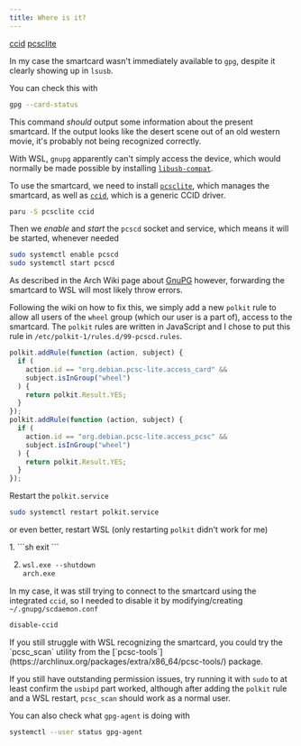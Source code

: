 ```yaml
---
title: Where is it?
---
```



<Card title="Required" icon="puzzle">

[ccid](https://archlinux.org/packages/extra/x86_64/ccid/)
[pcsclite](https://archlinux.org/packages/extra/x86_64/pcsclite/)

</Card>

In my case the smartcard wasn't immediately available to `gpg`, despite it clearly showing up in `lsusb`.

You can check this with

```sh
gpg --card-status
```

This command _should_ output some information about the present smartcard.
If the output looks like the desert scene out of an old western movie, it's probably not being recognized correctly.

With WSL, `gnupg` apparently can't simply access the device,
which would normally be made possible by installing [`libusb-compat`](https://archlinux.org/packages/extra/x86_64/libusb-compat/).

To use the smartcard, we need to install [`pcsclite`](https://archlinux.org/packages/extra/x86_64/pcsclite/), which manages the smartcard,
as well as [`ccid`](https://archlinux.org/packages/extra/x86_64/ccid/), which is a generic CCID driver.

```sh
paru -S pcsclite ccid
```

Then we _enable_ and _start_ the `pcscd` socket and service, which means it will be started, whenever needed

```sh
sudo systemctl enable pcscd
sudo systemctl start pcscd
```

As described in the Arch Wiki page about [GnuPG](https://wiki.archlinux.org/title/GnuPG#Using_a_smart_card_on_a_remote_client) however,
forwarding the smartcard to WSL will most likely throw errors.

Following the wiki on how to fix this, we simply add a new `polkit` rule to allow all users of the `wheel` group
(which our user is a part of), access to the smartcard.
The `polkit` rules are written in JavaScript and I chose to put this rule in `/etc/polkit-1/rules.d/99-pcscd.rules`.

```js title=/etc/polkit-1/rules.d/99-pcscd.rules showLineNumbers
polkit.addRule(function (action, subject) {
  if (
    action.id == "org.debian.pcsc-lite.access_card" &&
    subject.isInGroup("wheel")
  ) {
    return polkit.Result.YES;
  }
});
polkit.addRule(function (action, subject) {
  if (
    action.id == "org.debian.pcsc-lite.access_pcsc" &&
    subject.isInGroup("wheel")
  ) {
    return polkit.Result.YES;
  }
});
```

Restart the `polkit.service`

```sh
sudo systemctl restart polkit.service
```

or even better, restart WSL (only restarting `polkit` didn't work for me)

<Steps>
1. ```sh
   exit
   ```

2. ```ps
   wsl.exe --shutdown
   arch.exe
   ```

</Steps>

In my case, it was still trying to connect to the smartcard using the integrated `ccid`,
so I needed to disable it by modifying/creating `~/.gnupg/scdaemon.conf`

```txt title=~/.gnupg/scdaemon.conf ins={1}
disable-ccid
```

<Aside type="tip">
If you still struggle with WSL recognizing the smartcard,
you could try the `pcsc_scan` utility from the [`pcsc-tools`](https://archlinux.org/packages/extra/x86_64/pcsc-tools/) package.

If you still have outstanding permission issues, try running it with `sudo`
to at least confirm the `usbipd` part worked, although after adding the
`polkit` rule and a WSL restart, `pcsc_scan` should work as a normal user.

You can also check what `gpg-agent` is doing with

```sh
systemctl --user status gpg-agent
```

</Aside>
